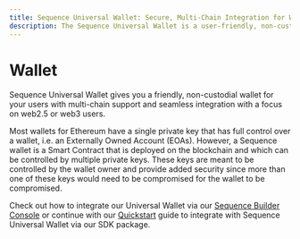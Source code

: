 ```yaml
---
title: Sequence Universal Wallet: Secure, Multi-Chain Integration for Web2.5 and Web3 Users
description: The Sequence Universal Wallet is a user-friendly, non-custodial wallet with multi-chain support and seamless integration for web2.5 or web3 users.
---
```


# Wallet

Sequence Universal Wallet gives you a friendly, non-custodial wallet for your users with multi-chain support and seamless integration with a focus on web2.5 or web3 users.

Most wallets for Ethereum have a single private key that has full control over a wallet, i.e. an Externally Owned Account (EOAs).
However, a Sequence wallet is a Smart Contract that is deployed on the blockchain and which can be controlled by multiple private keys.
These keys are meant to be controlled by the wallet owner and provide added security since more than one of these keys would need to be
compromised for the wallet to be compromised.

Check out how to integrate our Universal Wallet via our [Sequence Builder Console](/solutions/builder/wallet-sdks) or continue with our [Quickstart](/solutions/wallets/universal-wallet/quickstart) guide to integrate with Sequence Universal Wallet via our SDK package.

